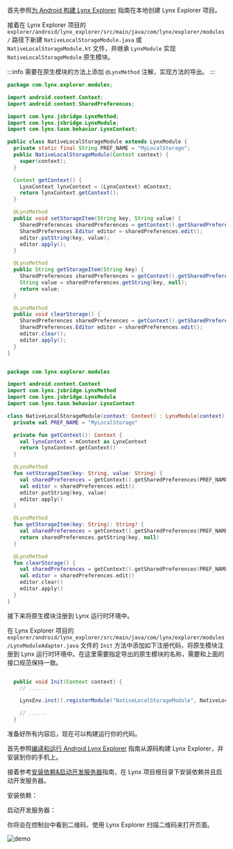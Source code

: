 首先参照[为 Android 构建 Lynx Explorer](https://github.com/lynx-family/lynx/tree/develop/explorer/android) 指南在本地创建 Lynx Explorer 项目。

接着在 Lynx Explorer 项目的 `explorer/android/lynx_explorer/src/main/java/com/lynx/explorer/modules/` 路径下新建 `NativeLocalStorageModule.java` 或 `NativeLocalStorageModule.kt` 文件，并继承 `LynxModule` 实现 `NativeLocalStorageModule` 原生模块。

:::info
需要在原生模块的方法上添加 `@LynxMethod` 注解，实现方法的导出。
:::

<Tabs groupId='native-module'>
<Tab label="Java">

<CodeFold height={360} toggle>

```java {21,29,36} title="explorer/android/lynx_explorer/src/main/java/com/lynx/explorer/modules/NativeLocalStorageModule.java"
package com.lynx.explorer.modules;

import android.content.Context;
import android.content.SharedPreferences;

import com.lynx.jsbridge.LynxMethod;
import com.lynx.jsbridge.LynxModule;
import com.lynx.tasm.behavior.LynxContext;

public class NativeLocalStorageModule extends LynxModule {
  private static final String PREF_NAME = "MyLocalStorage";
  public NativeLocalStorageModule(Context context) {
    super(context);
  }

  Context getContext() {
    LynxContext lynxContext = (LynxContext) mContext;
    return lynxContext.getContext();
  }

  @LynxMethod
  public void setStorageItem(String key, String value) {
    SharedPreferences sharedPreferences = getContext().getSharedPreferences(PREF_NAME, Context.MODE_PRIVATE);
    SharedPreferences.Editor editor = sharedPreferences.edit();
    editor.putString(key, value);
    editor.apply();
  }

  @LynxMethod
  public String getStorageItem(String key) {
    SharedPreferences sharedPreferences = getContext().getSharedPreferences(PREF_NAME, Context.MODE_PRIVATE);
    String value = sharedPreferences.getString(key, null);
    return value;
  }

  @LynxMethod
  public void clearStorage() {
    SharedPreferences sharedPreferences = getContext().getSharedPreferences(PREF_NAME, Context.MODE_PRIVATE);
    SharedPreferences.Editor editor = sharedPreferences.edit();
    editor.clear();
    editor.apply();
  }
}

```

</CodeFold>

</Tab>
<Tab label="Kotlin">

<CodeFold height={360} toggle>

```kotlin {16,24,30} title="explorer/android/lynx_explorer/src/main/java/com/lynx/explorer/modules/NativeLocalStorageModule.kt"

package com.lynx.explorer.modules

import android.content.Context
import com.lynx.jsbridge.LynxMethod
import com.lynx.jsbridge.LynxModule
import com.lynx.tasm.behavior.LynxContext

class NativeLocalStorageModule(context: Context) : LynxModule(context) {
  private val PREF_NAME = "MyLocalStorage"

  private fun getContext(): Context {
    val lynxContext = mContext as LynxContext
    return lynxContext.getContext()
  }

  @LynxMethod
  fun setStorageItem(key: String, value: String) {
    val sharedPreferences = getContext().getSharedPreferences(PREF_NAME, Context.MODE_PRIVATE)
    val editor = sharedPreferences.edit()
    editor.putString(key, value)
    editor.apply()
  }

  @LynxMethod
  fun getStorageItem(key: String): String? {
    val sharedPreferences = getContext().getSharedPreferences(PREF_NAME, Context.MODE_PRIVATE)
    return sharedPreferences.getString(key, null)
  }

  @LynxMethod
  fun clearStorage() {
    val sharedPreferences = getContext().getSharedPreferences(PREF_NAME, Context.MODE_PRIVATE)
    val editor = sharedPreferences.edit()
    editor.clear()
    editor.apply()
  }
}

```

</CodeFold>

</Tab>
</Tabs>

接下来将原生模块注册到 Lynx 运行时环境中。

在 Lynx Explorer 项目的 `explorer/android/lynx_explorer/src/main/java/com/lynx/explorer/modules/LynxModuleAdapter.java` 文件的 `Init` 方法中添加如下注册代码，将原生模块注册到 Lynx 运行时环境中。在这里需要指定导出的原生模块的名称，需要和上面的接口规范保持一致。

```java {4} title="explorer/android/lynx_explorer/src/main/java/com/lynx/explorer/modules/LynxModuleAdapter.java"

  public void Init(Context context) {
    // ......

    LynxEnv.inst().registerModule("NativeLocalStorageModule", NativeLocalStorageModule.class);

    // ......
  }

```

准备好所有内容后，现在可以构建运行你的代码。

首先参照[编译和运行 Android Lynx Explorer](https://github.com/lynx-family/lynx/tree/develop/explorer/android#compile-and-run) 指南从源码构建 Lynx Explorer，并安装到你的手机上。

接着参考[安装依赖&启动开发服务器](../start/quick-start#安装)指南，在 Lynx 项目根目录下安装依赖并且启动开发服务器。

安装依赖：

<PackageManagerTabs command="install" />

启动开发服务器：

<PackageManagerTabs command="run dev" />

你将会在控制台中看到二维码，使用 Lynx Explorer 扫描二维码来打开页面。

![demo](https://lf-lynx.tiktok-cdns.com/obj/lynx-artifacts-oss-sg/lynx-website/assets/doc/native-modules-demo-android-en.gif)
